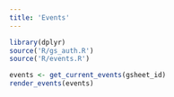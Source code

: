 ```yaml
---
title: 'Events'
---
```


```r
library(dplyr)
source('R/gs_auth.R')
source('R/events.R')

events <- get_current_events(gsheet_id)
render_events(events)
```
